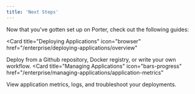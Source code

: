 ```yaml
---
title: 'Next Steps'
---
```


Now that you've gotten set up on Porter, check out the following guides:

<Card
  title="Deploying Applications"
  icon="browser"
  href="/enterprise/deploying-applications/overview"
>
  Deploy from a Github repository, Docker registry, or write your own workflow.
</Card>
<Card
  title="Managing Applications"
  icon="bars-progress"
  href="/enterprise/managing-applications/application-metrics"
>
  View application metrics, logs, and troubleshoot your deployments.
</Card>